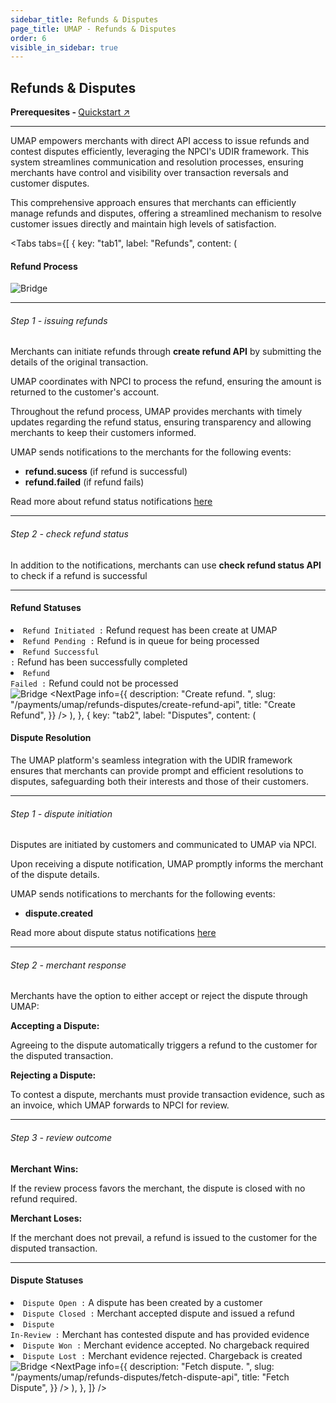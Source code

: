```yaml
---
sidebar_title: Refunds & Disputes
page_title: UMAP - Refunds & Disputes
order: 6
visible_in_sidebar: true
---
```


## Refunds & Disputes

<Card padding="nano" shape="rounded" marginBottom="micro">
    <Text size="medium" marginBottom="none" paddingRight="medium"> 
        <strong>Prerequesites - </strong>
        <a href="/payments/umap/quickstart">
            Quickstart ↗ 
        </a>
    </Text>
</Card>

<hr class="primary"/>

UMAP empowers merchants with direct API access to issue refunds and contest disputes efficiently, leveraging the NPCI's UDIR framework. This system streamlines communication and resolution processes, ensuring merchants have control and visibility over transaction reversals and customer disputes.

This comprehensive approach ensures that merchants can efficiently manage refunds and disputes, offering a streamlined mechanism to resolve customer issues directly and maintain high levels of satisfaction.

<Tabs
  tabs={[
    {
      key: "tab1",
      label: "Refunds",
      content: (
        <Text>
            <h4>Refund Process</h4>
            <img
                src="https://storage.googleapis.com/strapi-assets/latest/refund-flow-online_flow/refund-flow-online_flow.png"
                alt="Bridge"
            />
            <hr class="primary"/>
            <h6>Step 1 - issuing refunds</h6>
            <p>Merchants can initiate refunds through <b>create refund API</b> by submitting the details of the original transaction.</p>
            <p>UMAP coordinates with NPCI to process the refund, ensuring the amount is returned to the customer's account.</p>
            <p>Throughout the refund process, UMAP provides merchants with timely updates regarding the refund status, ensuring transparency and allowing merchants to keep their customers informed.</p>
            <p>UMAP sends notifications to the merchants for the following events:</p>
            <ul>
                <li><b>refund.sucess</b> (if refund is successful)</li>
                <li><b>refund.failed</b> (if refund fails)</li>
            </ul>
            <p>Read more about refund status notifications <a href="/payments/umap/notifications/refunds">here</a></p>
            <hr class="tertiary"/>
            <h6>Step 2 - check refund status</h6>
            <p>In addition to the notifications, merchants can use <b>check refund status API</b> to check if a refund is successful</p>
            <hr class="primary"/>
            <h4>Refund Statuses</h4>
            <li><code>Refund Initiated :</code> Refund request has been create at UMAP</li>
            <li><code>Refund Pending :</code> Refund is in queue for being processed</li>
            <li><code>Refund Successful :</code> Refund has been successfully completed</li>
            <li><code>Refund Failed :</code> Refund could not be processed</li>
            <img
                src="https://storage.googleapis.com/strapi-assets/latest/Frame_74/Frame_74.png"
                alt="Bridge"
            />
            <NextPage
                info={{
                    description: "Create refund.  ",
                    slug: "/payments/umap/refunds-disputes/create-refund-api",
                    title: "Create Refund",
                }}
            />
        </Text>
        ),
    },
    {
      key: "tab2",
      label: "Disputes",
      content: (
        <Text>
            <h4>Dispute Resolution</h4>
            <p>The UMAP platform's seamless integration with the UDIR framework ensures that merchants can provide prompt and efficient resolutions to disputes, safeguarding both their interests and those of their customers.</p>
            <hr class="primary"/>
            <h6>Step 1 - dispute initiation</h6>
            <p>Disputes are initiated by customers and communicated to UMAP via NPCI.</p>
            <p>Upon receiving a dispute notification, UMAP promptly informs the merchant of the dispute details.</p>
            <p>UMAP sends notifications to merchants for the following events:</p>
            <ul>
                <li><b>dispute.created</b></li>
            </ul>
            <p>Read more about dispute status notifications <a href="/payments/umap/notifications/disputes">here</a></p>
            <hr class="tertiary"/>
            <h6>Step 2 - merchant response</h6>
            <p>Merchants have the option to either accept or reject the dispute through UMAP:</p>
            <b>Accepting a Dispute:</b>
            <p>Agreeing to the dispute automatically triggers a refund to the customer for the disputed transaction.</p>
            <b>Rejecting a Dispute:</b>
            <p>To contest a dispute, merchants must provide transaction evidence, such as an invoice, which UMAP forwards to NPCI for review.</p>
            <hr class="tertiary"/>
            <h6>Step 3 - review outcome</h6>
            <b>Merchant Wins:</b>
            <p>If the review process favors the merchant, the dispute is closed with no refund required.</p>
            <b>Merchant Loses:</b>
            <p>If the merchant does not prevail, a refund is issued to the customer for the disputed transaction.</p>
            <hr class="primary"/>
            <h4>Dispute Statuses</h4>
            <li><code>Dispute Open :</code> A dispute has been created by a customer</li>
            <li><code>Dispute Closed :</code> Merchant accepted dispute and issued a refund</li>
            <li><code>Dispute In-Review :</code> Merchant has contested dispute and has provided evidence</li>
            <li><code>Dispute Won :</code> Merchant evidence accepted. No chargeback required</li>
            <li><code>Dispute Lost :</code> Merchant evidence rejected. Chargeback is created </li>
            <img
                src="https://storage.googleapis.com/strapi-assets/latest/Frame_73/Frame_73.png"
                alt="Bridge"
            />
            <NextPage
                info={{
                    description: "Fetch dispute.  ",
                    slug: "/payments/umap/refunds-disputes/fetch-dispute-api",
                    title: "Fetch Dispute",
                }}
            />
        </Text>
      ),
    },
  ]}
/>